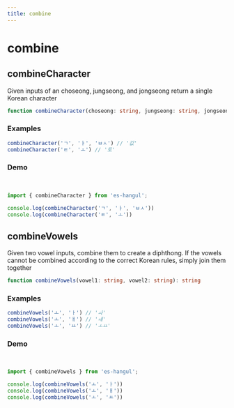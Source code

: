 ```yaml
---
title: combine
---
```



# combine 

## combineCharacter

Given inputs of an choseong, jungseong, and jongseong return a single Korean character

```typescript
function combineCharacter(choseong: string, jungseong: string, jongseong?: string): string;
```

### Examples

```typescript
combineCharacter('ㄱ', 'ㅏ', 'ㅂㅅ') // '값'
combineCharacter('ㅌ', 'ㅗ') // '토'
```

### Demo

<br />

<Sandpack>

```ts index.ts
import { combineCharacter } from 'es-hangul';

console.log(combineCharacter('ㄱ', 'ㅏ', 'ㅂㅅ')) 
console.log(combineCharacter('ㅌ', 'ㅗ')) 

```

</Sandpack>


## combineVowels

Given two vowel inputs, combine them to create a diphthong. If the vowels cannot be combined according to the correct Korean rules, simply join them together

```typescript
function combineVowels(vowel1: string, vowel2: string): string 
```

### Examples

```typescript
combineVowels('ㅗ', 'ㅏ') // 'ㅘ'
combineVowels('ㅗ', 'ㅐ') // 'ㅙ'
combineVowels('ㅗ', 'ㅛ') // 'ㅗㅛ'
```

### Demo

<br />

<Sandpack>

```ts index.ts
import { combineVowels } from 'es-hangul';

console.log(combineVowels('ㅗ', 'ㅏ'))
console.log(combineVowels('ㅗ', 'ㅐ'))
console.log(combineVowels('ㅗ', 'ㅛ'))

```
</Sandpack>
